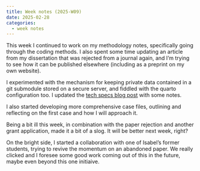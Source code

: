 ```yaml
---
title: Week notes (2025-W09)
date: 2025-02-28
categories:
  - week notes
---
```


This week I continued to work on my methodology notes, specifically going through the coding methods.
I also spent some time updating an article from my dissertation that was rejected from a journal again, and I'm trying to see how it can be published elsewhere (including as a preprint on my own website).

I experimented with the mechanism for keeping private data contained in a git submodule stored on a secure server, and fiddled with the quarto configuration too.
I updated the [tech specs blog post](../posts/tech-specs.qmd.qmd) with some notes.

I also started developing more comprehensive case files, outlining and reflecting on the first case and how I will approach it.

Being a bit ill this week, in combination with the paper rejection and another grant application, made it a bit of a slog.
It will be better next week, right?

On the bright side, I started a collaboration with one of Isabel's former students, trying to revive the momentum on an abandoned paper.
We really clicked and I foresee some good work coming out of this in the future, maybe even beyond this one initiaive.
